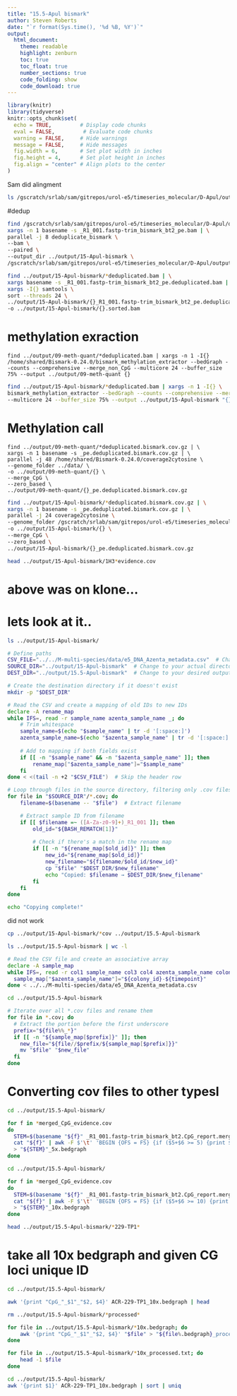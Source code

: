 ```yaml
---
title: "15.5-Apul bismark"
author: Steven Roberts
date: "`r format(Sys.time(), '%d %B, %Y')`"  
output: 
  html_document:
    theme: readable
    highlight: zenburn
    toc: true
    toc_float: true
    number_sections: true
    code_folding: show
    code_download: true
---
```


```r
library(knitr)
library(tidyverse)
knitr::opts_chunk$set(
  echo = TRUE,         # Display code chunks
  eval = FALSE,         # Evaluate code chunks
  warning = FALSE,     # Hide warnings
  message = FALSE,     # Hide messages
  fig.width = 6,       # Set plot width in inches
  fig.height = 4,      # Set plot height in inches
  fig.align = "center" # Align plots to the center
)
```


Sam did alingment


```bash
ls /gscratch/srlab/sam/gitrepos/urol-e5/timeseries_molecular/D-Apul/output/02.20-D-Apul-WGBS-alignment-SLURM_array-bismark 
```




#dedup

```bash
find /gscratch/srlab/sam/gitrepos/urol-e5/timeseries_molecular/D-Apul/output/02.20-D-Apul-WGBS-alignment-SLURM_array-bismark/*.bam | \
xargs -n 1 basename -s _R1_001.fastp-trim_bismark_bt2_pe.bam | \
parallel -j 8 deduplicate_bismark \
--bam \
--paired \
--output_dir ../output/15-Apul-bismark \
/gscratch/srlab/sam/gitrepos/urol-e5/timeseries_molecular/D-Apul/output/02.20-D-Apul-WGBS-alignment-SLURM_array-bismark//{}_R1_001.fastp-trim_bismark_bt2_pe.bam
```








```bash
find ../output/15-Apul-bismark/*deduplicated.bam | \
xargs basename -s _R1_001.fastp-trim_bismark_bt2_pe.deduplicated.bam | \
xargs -I{} samtools \
sort --threads 24 \
../output/15-Apul-bismark/{}_R1_001.fastp-trim_bismark_bt2_pe.deduplicated.bam \
-o ../output/15-Apul-bismark/{}.sorted.bam
```

# methylation exraction

```
find ../output/09-meth-quant/*deduplicated.bam | xargs -n 1 -I{} /home/shared/Bismark-0.24.0/bismark_methylation_extractor --bedGraph --counts --comprehensive --merge_non_CpG --multicore 24 --buffer_size 75% --output ../output/09-meth-quant {} 
```

```bash
find ../output/15-Apul-bismark/*deduplicated.bam | xargs -n 1 -I{} \
bismark_methylation_extractor --bedGraph --counts --comprehensive --merge_non_CpG \
--multicore 24 --buffer_size 75% --output ../output/15-Apul-bismark "{}"
```

# Methylation call

```
find ../output/09-meth-quant/*deduplicated.bismark.cov.gz | \
xargs -n 1 basename -s _pe.deduplicated.bismark.cov.gz | \
parallel -j 48 /home/shared/Bismark-0.24.0/coverage2cytosine \
--genome_folder ../data/ \
-o ../output/09-meth-quant/{} \
--merge_CpG \
--zero_based \
../output/09-meth-quant/{}_pe.deduplicated.bismark.cov.gz
```

```bash
find ../output/15-Apul-bismark/*deduplicated.bismark.cov.gz | \
xargs -n 1 basename -s _pe.deduplicated.bismark.cov.gz | \
parallel -j 24 coverage2cytosine \
--genome_folder /gscratch/srlab/sam/gitrepos/urol-e5/timeseries_molecular/D-Apul/data/ \
-o ../output/15-Apul-bismark/{} \
--merge_CpG \
--zero_based \
../output/15-Apul-bismark/{}_pe.deduplicated.bismark.cov.gz
```

```bash
head ../output/15-Apul-bismark/1H3*evidence.cov
```


# above was on klone...

# lets look at it..

```bash
ls ../output/15-Apul-bismark/
```


```bash

# Define paths
CSV_FILE="../../M-multi-species/data/e5_DNA_Azenta_metadata.csv"  # Change this to your actual CSV file path
SOURCE_DIR="../output/15-Apul-bismark"  # Change to your actual directory containing the files
DEST_DIR="../output/15.5-Apul-bismark"  # Change to your desired output directory

# Create the destination directory if it doesn't exist
mkdir -p "$DEST_DIR"

# Read the CSV and create a mapping of old IDs to new IDs
declare -A rename_map
while IFS=, read -r sample_name azenta_sample_name _; do
    # Trim whitespace
    sample_name=$(echo "$sample_name" | tr -d '[:space:]')
    azenta_sample_name=$(echo "$azenta_sample_name" | tr -d '[:space:]')
    
    # Add to mapping if both fields exist
    if [[ -n "$sample_name" && -n "$azenta_sample_name" ]]; then
        rename_map["$azenta_sample_name"]="$sample_name"
    fi
done < <(tail -n +2 "$CSV_FILE")  # Skip the header row

# Loop through files in the source directory, filtering only .cov files
for file in "$SOURCE_DIR"/*.cov; do
    filename=$(basename -- "$file")  # Extract filename

    # Extract sample ID from filename
    if [[ $filename =~ ([A-Za-z0-9]+)_R1_001 ]]; then
        old_id="${BASH_REMATCH[1]}"
        
        # Check if there's a match in the rename map
        if [[ -n "${rename_map[$old_id]}" ]]; then
            new_id="${rename_map[$old_id]}"
            new_filename="${filename/$old_id/$new_id}"
            cp "$file" "$DEST_DIR/$new_filename"
            echo "Copied: $filename → $DEST_DIR/$new_filename"
        fi
    fi
done

echo "Copying complete!"
```


did not work

```bash
cp ../output/15-Apul-bismark/*cov ../output/15.5-Apul-bismark
```



```bash
ls ../output/15.5-Apul-bismark | wc -l
```


```bash
# Read the CSV file and create an associative array
declare -A sample_map
while IFS=, read -r col1 sample_name col3 col4 azenta_sample_name colony_id timepoint col7 col8 col9 col10 col11 col12 col13 col14 col15 col16 col17 col18; do
  sample_map["$azenta_sample_name"]="${colony_id}-${timepoint}"
done < ../../M-multi-species/data/e5_DNA_Azenta_metadata.csv

cd ../output/15.5-Apul-bismark

# Iterate over all *.cov files and rename them
for file in *.cov; do
  # Extract the portion before the first underscore
  prefix="${file%%_*}"
  if [[ -n "${sample_map[$prefix]}" ]]; then
    new_file="${file//$prefix/${sample_map[$prefix]}}"
    mv "$file" "$new_file"
  fi
done

```



# Converting cov files to other typesl


```bash
cd ../output/15.5-Apul-bismark/

for f in *merged_CpG_evidence.cov
do
  STEM=$(basename "${f}" _R1_001.fastp-trim_bismark_bt2.CpG_report.merged_CpG_evidence.cov)
  cat "${f}" | awk -F $'\t' 'BEGIN {OFS = FS} {if ($5+$6 >= 5) {print $1, $2, $3, $4}}' \
  > "${STEM}"_5x.bedgraph
done
```



```bash
cd ../output/15.5-Apul-bismark/

for f in *merged_CpG_evidence.cov
do
  STEM=$(basename "${f}" _R1_001.fastp-trim_bismark_bt2.CpG_report.merged_CpG_evidence.cov)
  cat "${f}" | awk -F $'\t' 'BEGIN {OFS = FS} {if ($5+$6 >= 10) {print $1, $2, $3, $4}}' \
  > "${STEM}"_10x.bedgraph
done
```


```bash
head ../output/15.5-Apul-bismark/*229-TP1*
```

# take all 10x bedgraph and given CG loci unique ID

```bash
cd ../output/15.5-Apul-bismark/

awk '{print "CpG_"_$1"_"$2, $4}' ACR-229-TP1_10x.bedgraph | head
```

```bash
rm ../output/15.5-Apul-bismark/*processed*
```



```bash
for file in ../output/15.5-Apul-bismark/*10x.bedgraph; do
    awk '{print "CpG_"_$1"_"$2, $4}' "$file" > "${file%.bedgraph}_processed.txt"
done
```

```bash
for file in ../output/15.5-Apul-bismark/*10x_processed.txt; do
    head -1 $file
done

```






```bash
cd ../output/15.5-Apul-bismark/
awk '{print $1}' ACR-229-TP1_10x.bedgraph | sort | uniq
```

